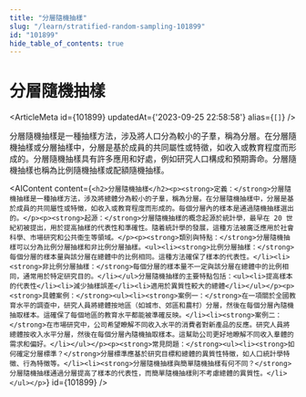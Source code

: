 ```yaml
---
title: "分層隨機抽樣"
slug: "/learn/stratified-random-sampling-101899"
id: "101899"
hide_table_of_contents: true
---
```



# 分層隨機抽樣

<ArticleMeta id={101899} updatedAt={'2023-09-25 22:58:58'} alias={`[]`} />
<div className='border-solid border-b border-t-0 my-4 border-[var(--ifm-color-gray-300)]' />

分層隨機抽樣是一種抽樣方法，涉及將人口分為較小的子羣，稱為分層。在分層隨機抽樣或分層抽樣中，分層是基於成員的共同屬性或特徵，如收入或教育程度而形成的。分層隨機抽樣具有許多應用和好處，例如研究人口構成和預期壽命。分層隨機抽樣也稱為比例隨機抽樣或配額隨機抽樣。

<AIContent content={`<h2>分層隨機抽樣</h2><p><strong>定義：</strong>分層隨機抽樣是一種抽樣方法，涉及將總體分為較小的子羣，稱為分層。在分層隨機抽樣中，分層是基於成員的共同屬性或特徵，如收入或教育程度而形成的。每個分層內的樣本是通過隨機抽樣選出的。</p><p><strong>起源：</strong>分層隨機抽樣的概念起源於統計學，最早在 20 世紀初被提出，用於提高抽樣的代表性和準確性。隨着統計學的發展，這種方法被廣泛應用於社會科學、市場研究和公共衞生等領域。</p><p><strong>類別與特點：</strong>分層隨機抽樣可以分為比例分層抽樣和非比例分層抽樣。<ul><li><strong>比例分層抽樣：</strong>每個分層的樣本量與該分層在總體中的比例相同。這種方法確保了樣本的代表性。</li><li><strong>非比例分層抽樣：</strong>每個分層的樣本量不一定與該分層在總體中的比例相同，通常用於特定研究目的。</li></ul>分層隨機抽樣的主要特點包括：<ul><li>提高樣本的代表性</li><li>減少抽樣誤差</li><li>適用於異質性較大的總體</li></ul></p><p><strong>具體案例：</strong><ul><li><strong>案例一：</strong>在一項關於全國教育水平的調查中，研究人員將總體按地區（如城市、郊區和農村）分層，然後在每個分層內隨機抽取樣本。這確保了每個地區的教育水平都能被準確反映。</li><li><strong>案例二：</strong>在市場研究中，公司希望瞭解不同收入水平的消費者對新產品的反應。研究人員將總體按收入水平分層，然後在每個分層內隨機抽取樣本。這幫助公司更好地瞭解不同收入羣體的需求和偏好。</li></ul></p><p><strong>常見問題：</strong><ul><li><strong>如何確定分層標準？</strong>分層標準應基於研究目標和總體的異質性特徵，如人口統計學特徵、行為特徵等。</li><li><strong>分層隨機抽樣與簡單隨機抽樣有何不同？</strong>分層隨機抽樣通過分層提高了樣本的代表性，而簡單隨機抽樣則不考慮總體的異質性。</li></ul></p>`} id={101899} />
